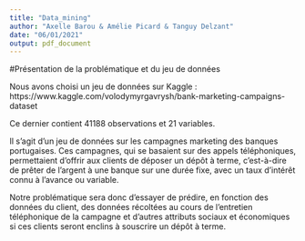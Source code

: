 ```yaml
---
title: "Data_mining"
author: "Axelle Barou & Amélie Picard & Tanguy Delzant"
date: "06/01/2021"
output: pdf_document
---
```


#Présentation de la problématique et du jeu de données

Nous avons choisi un jeu de données sur Kaggle : https://www.kaggle.com/volodymyrgavrysh/bank-marketing-campaigns-dataset

Ce dernier contient 41188 observations et 21 variables.

Il s’agit d’un jeu de données sur les campagnes marketing des banques portugaises. Ces campagnes, qui se basaient sur des appels téléphoniques, permettaient d’offrir aux clients de déposer un dépôt à terme, c’est-à-dire de prêter de l’argent à une banque sur une durée fixe, avec un taux d’intérêt connu à l’avance ou variable.

Notre problématique sera donc d’essayer de prédire, en fonction des données du client, des données récoltées au cours de l’entretien téléphonique de la campagne et d’autres attributs sociaux et économiques si ces clients seront enclins à souscrire un dépôt à terme.
